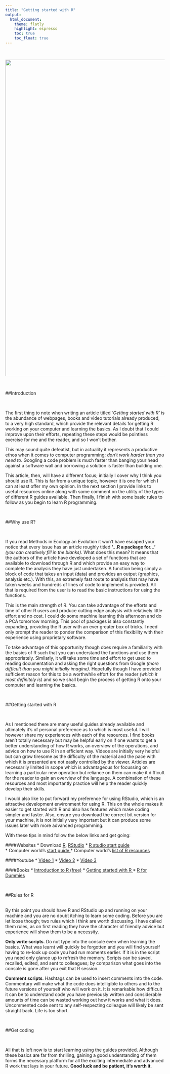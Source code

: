```yaml
---
title: "Getting started with R"
output:
  html_document:
    theme: flatly
    highlight: espresso
    toc: true
    toc_float: true
---
```


<br/>


<img src="images/running.png" width="1000px">

<br/>

##Introduction 

<br/>

The first thing to note when writing an article titled *'Getting started with R'* is the abundance of webpages, books and video tutorials already produced, to a very high standard, which provide the relevant details for getting R working on your computer and learning the basics. As I doubt that I could improve upon their efforts, repeating these steps would be pointless exercise for me and the reader, and so I won't bother. 

This may sound quite defeatist, but in actuality it represents a productive ethos when it comes to computer programming; *don't work harder than you need to*. Googling a code problem is much faster than banging your head against a software wall and borrowing a solution is faster than building one. 

This article, then, will have a different focus; initially I cover why I think you should use R. This is far from a unique topic, however it is one for which I can at least offer my own opinion. In the next section I provide links to useful resources online along with some comment on the utility of the types of different R guides available. Then finally, I finish with some basic rules to follow as you begin to learn R programming.

<br/>

##Why use R?

<br/>

If you read Methods in Ecology an Evolution it won't have escaped your notice that every issue has an article roughly titled **'...R a package for...'** *(you can creatively fill in the blanks)*. What does this mean? It means that the authors of the article have developed a set of functions that are available to download through R and which provide an easy way to complete the analysis they have just undertaken. A function being simply a block of code that takes an input (data) and provides an output (graphics, analysis etc.). With this, an extremely fast route to analysis that may have taken weeks and hundreds of lines of code to implement is provided. All that is required from the user is to read the basic instructions for using the functions.

This is the main strength of R. You can take advantage of the efforts and time of other R users and produce cutting edge analysis with relatively little effort and no cost. I could do some machine learning this afternoon and do a PCA tomorrow morning. This pool of packages is also constantly expanding, providing the R user with an ever greater box of tricks. I need only prompt the reader to ponder the comparison of this flexibility with their experience using proprietary software.  

To take advantage of this opportunity though does require a familiarity with the basics of R such that you can understand the functions and use them appropriately. Similarly, it will take some time and effort to get used to reading documentation and asking the right questions from Google *(more difficult than you might initially imagine)*. Hopefully though I have provided sufficient reason for this to be a worthwhile effort for the reader *(which it most definitely is)* and so we shall begin the process of getting R onto your computer and learning the basics.

<br/>

##Getting started with R

<br/>

As I mentioned there are many useful guides already available and ultimately it's of personal preference as to which is most useful. I will however share my experiences with each of the resources. I find books aren't totally necessary but may be helpful early on if one wants to get a better understanding of how R works, an overview of the operations, and advice on how to use R in an efficient way. Videos are initially very helpful but can grow tiresome as the difficulty of the material and the pace with which it is presented are not easily controlled by the viewer. Articles are necessarily limited in scope which is advantageous for focussing on learning a particular new operation but reliance on them can make it difficult for the reader to gain an overview of the language. A combination of these resources and most importantly practice will help the reader quickly develop their skills. 

I would also like to put forward my preference for using RStudio, which is an attractive development environment for using R. This on the whole makes it easier to get started with R and also has features which make coding simpler and faster. Also, ensure you download the correct bit version for your machine, it is not initially very important but it can produce some issues later with more advanced programming. 

With these tips in mind follow the below links and get going:

####Websites 
*	Download <a href="https://cran.r-project.org/">R</a>, <a href="https://www.rstudio.com/products/rstudio/">RStudio</a>
*	<a href="https://support.rstudio.com/hc/en-us/articles/201141096-Getting-Started-with-R"> R studio start guide </a>  
* Computer world's	<a href= "https://www.computerworld.com/article/2497143/business-intelligence/business-intelligence-beginner-s-guide-to-r-introduction.html?page=2">  start guide </a> 
* Computer world's <a href= "https://www.computerworld.com/article/2497464/business-intelligence/business-intelligence-60-r-resources-to-improve-your-data-skills.html">  list of R resources<a/>


####Youtube
*	<a href= "https://www.youtube.com/watch?v=cX532N_XLIs"> Video 1</a>
*	<a href= "https://www.youtube.com/watch?v=ZoPJGmpYJzw"> Video 2</a> 
*	<a href= "https://www.youtube.com/watch?v=MFfRQuQKGYg"> Video 3</a> 

####Books
*	<a href="https://cran.r-project.org/doc/manuals/R-intro.pdf">Introduction to R (free)</a>
*	<a href="https://www.amazon.com/Getting-Started-R-Introduction-Biologists/dp/0198787847/ref=sr_1_1?ie=UTF8&qid=1505662233&sr=8-1&keywords=getting+started+with+r">Getting started with R </a>
* <a href="https://www.amazon.com/R-Dummies-Andrie-Vries/dp/1119055806/ref=sr_1_1?s=books&ie=UTF8&qid=1505662266&sr=1-1&keywords=r+for+dummies">R for Dummies</a>


<br/>

##Rules for R 


<br/>
By this point you should have R and RStudio up and running on your machine and you are no doubt itching to learn some coding. Before you are let loose though; two rules which I think are worth discussing. I have called them rules, as on first reading they have the character of friendly advice but experience will show them to be a necessity.

**Only write scripts**. Do not type into the console even when learning the basics. What was learnt will quickly be forgotten and you will find yourself having to re-look up code you had run moments earlier. If it is in the script you need only glance up to refresh the memory. Scripts can be saved, recalled, edited, and sent to colleagues; by comparison what goes into the console is gone after you exit that R session.

**Comment scripts**. Hashtags can be used to insert comments into the code. Commentary will make what the code does intelligible to others and to the future versions of yourself who will work on it. It is remarkable how difficult it can be to understand code you have previously written and considerable amounts of time can be wasted working out how it works and what it does. Uncommented code sent to any self-respecting colleague will likely be sent straight back. Life is too short.

<br/>

##Get coding 

<br/>

All that is left now is to start learning using the guides provided. Although these basics are far from thrilling, gaining a good understanding of them forms the necessary platform for all the exciting intermediate and advanced R work that lays in your future. **Good luck and be patient, it's worth it**.